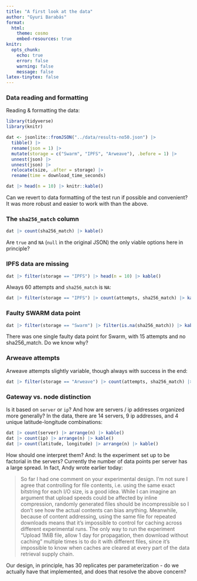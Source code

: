 ```yaml
---
title: "A first look at the data"
author: "Gyuri Barabás"
format:
  html:
    theme: cosmo
    embed-resources: true
knitr:
  opts_chunk:
    echo: true
    error: false
    warning: false
    message: false
latex-tinytex: false
---
```



### Data reading and formatting

Reading & formatting the data:

```r
library(tidyverse)
library(knitr)

dat <- jsonlite::fromJSON("../data/results-no50.json") |>
  tibble() |>
  rename(json = 1) |>
  mutate(storage = c("Swarm", "IPFS", "Arweave"), .before = 1) |>
  unnest(json) |>
  unnest(json) |>
  relocate(size, .after = storage) |>
  rename(time = download_time_seconds)

dat |> head(n = 10) |> knitr::kable()
```

Can we revert to data formatting of the test run if possible and convenient? It was more robust and easier to work with than the above.


### The `sha256_match` column

```r
dat |> count(sha256_match) |> kable()
```

Are `true` and `NA` (`null` in the original JSON) the only viable options here in principle?


### IPFS data are missing

```r
dat |> filter(storage == "IPFS") |> head(n = 10) |> kable()
```

Always 60 attempts and `sha256_match` is `NA`:

```r
dat |> filter(storage == "IPFS") |> count(attempts, sha256_match) |> kable()
```


### Faulty SWARM data point

```r
dat |> filter(storage == "Swarm") |> filter(is.na(sha256_match)) |> kable()
```

There was one single faulty data point for Swarm, with 15 attempts and no sha256_match. Do we know why?


### Arweave attempts

Arweave attempts slightly variable, though always with success in the end:

```r
dat |> filter(storage == "Arweave") |> count(attempts, sha256_match) |> kable()
```


### Gateway vs. node distinction

Is it based on `server` or `ip`? And how are servers / ip addresses organized more generally? In the data, there are 14 servers, 9 ip addresses, and 4 unique latitude-longitude combinations:

```r
dat |> count(server) |> arrange(n) |> kable()
dat |> count(ip) |> arrange(n) |> kable()
dat |> count(latitude, longitude) |> arrange(n) |> kable()
```

How should one interpret them? And: Is the experiment set up to be factorial in the servers? Currently the number of data points per server has a large spread. In fact, Andy wrote earlier today:

> So far I had one comment on your experimental design. I'm not sure I agree that controlling for file contents, i.e. using the same exact bitstring for each I/O size, is a good idea. While I can imagine an argument that upload speeds could be affected by inline compression, randomly generated files should be incompressible so I don't see how the actual contents can bias anything. Meanwhile, because of content addressing, using the same file for repeated downloads means that it's impossible to control for caching across different experimental runs. The only way to run the experiment "Upload 1MiB file, allow 1 day for propagation, then download without caching" multiple times is to do it with different files, since it's impossible to know when caches are cleared at every part of the data retrieval supply chain.

Our design, in principle, has 30 replicates per parameterization - do we actually have that implemented, and does that resolve the above concern?
